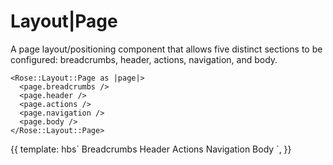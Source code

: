 
<Meta title="Rose|Layout|Page" component="Page" />

# Layout|Page

A page layout/positioning component that allows five distinct sections to be configured: breadcrumbs, header, actions, navigation, and body.

```htmlbars
<Rose::Layout::Page as |page|>
  <page.breadcrumbs />
  <page.header />
  <page.actions />
  <page.navigation />
  <page.body />
</Rose::Layout::Page>
```

<Preview>
  <Story name="Page">{{
    template: hbs`
    <Rose::Layout::Page as |page|>
      <page.breadcrumbs style="background: var(--brand-gray-4);">Breadcrumbs</page.breadcrumbs>
      <page.header style="background: var(--brand-gray-5);">Header</page.header>
      <page.actions style="background: var(--brand-gray-8);">Actions</page.actions>
      <page.navigation style="background: var(--brand-gray-6);">Navigation</page.navigation>
      <page.body style="background: var(--brand-gray-7);">Body</page.body>
    </Rose::Layout::Page>
    `,
  }}</Story>
</Preview>
